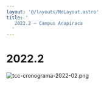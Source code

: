 ```yaml
---
layout: '@/layouts/MdLayout.astro'
title: '
   2022.2 — Campus Arapiraca
  '
---
```






2022\.2
=======










![tcc-cronograma-2022-02.png](https://arapiraca.ufal.br/graduacao/ciencia-da-computacao/documentos/tcc/cronogramas/tcc-cronograma-2022-02.png/@@images/c018c1bd-ff8d-4e10-954d-696012a90c63.png "TCC - Cronograma 2022.2")













